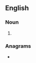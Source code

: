 ==English==

===Noun===
{{head|en|noun form}}

# {{plural of|en|trollop}}

===Anagrams===
* {{anagrams|en|a=llooprst|postroll}}